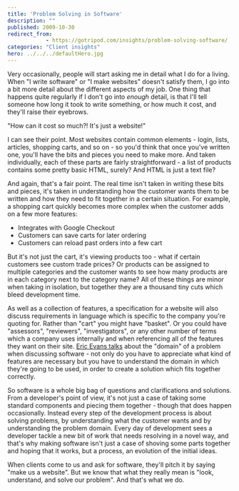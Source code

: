 ```yaml
---
title: 'Problem Solving in Software'
description: ""
published: 2009-10-30
redirect_from: 
            - https://gotripod.com/insights/problem-solving-software/
categories: "Client insights"
hero: ../../../defaultHero.jpg
---
```

Very occasionally, people will start asking me in detail what I do for a living. When "I write software" or "I make websites" doesn't satisfy them, I go into a bit more detail about the different aspects of my job. One thing that happens quite regularly if I don't go into _enough_ detail, is that I'll tell someone how long it took to write something, or how much it cost, and they'll raise their eyebrows.

"How can it cost so much?! It's just a website!"

I can see their point. Most websites contain common elements - login, lists, articles, shopping carts, and so on - so you'd think that once you've written one, you'll have the bits and pieces you need to make more. And taken individually, each of these parts are fairly straightforward - a list of products contains some pretty basic HTML, surely? And HTML is just a text file?

And again, that's a fair point. The real time isn't taken in writing these bits and pieces, it's taken in understanding how the customer wants them to be written and how they need to fit together in a certain situation. For example, a shopping cart quickly becomes more complex when the customer adds on a few more features:

- Integrates with Google Checkout
- Customers can save carts for later ordering
- Customers can reload past orders into a few cart

But it's not just the cart, it's viewing products too - what if certain customers see custom trade prices? Or products can be assigned to multiple categories and the customer wants to see how many products are in each category next to the category name? All of these things are minor when taking in isolation, but together they are a thousand tiny cuts which bleed development time.

As well as a collection of features, a specification for a website will also discuss requirements in language which is specific to the company you're quoting for. Rather than "cart" you might have "basket". Or you could have "assessors", "reviewers", "investigators", or any other number of terms which a company uses internally and when referencing all of the features they want on their site. [Eric Evans talks](http://domaindrivendesign.org/) about the "domain" of a problem when discussing software - not only do you have to appreciate what kind of features are necessary but you have to understand the domain in which they're going to be used, in order to create a solution which fits together correctly.

So software is a whole big bag of questions and clarifications and solutions. From a developer's point of view, it's not just a case of taking some standard components and piecing them together - though that does happen occasionally. Instead every step of the development process is about solving problems, by understanding what the customer wants and by understanding the problem domain. Every day of development sees a developer tackle a new bit of work that needs resolving in a novel way, and that's why making software isn't just a case of shoving some parts together and hoping that it works, but a process, an evolution of the initial ideas.

When clients come to us and ask for software, they'll pitch it by saying "make us a website". But we know that what they really mean is "look, understand, and solve our problem". And that's what we do.
